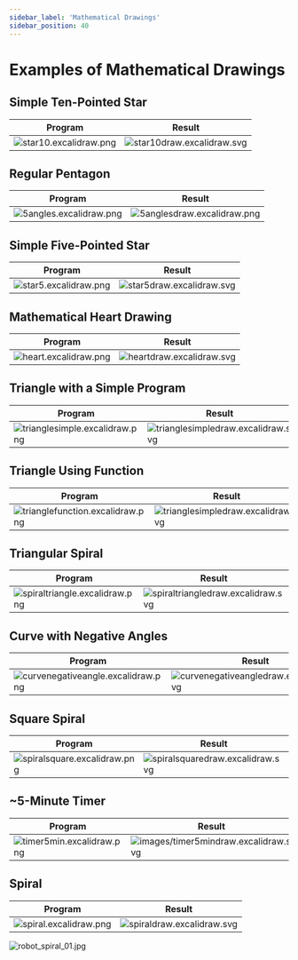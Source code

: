 ```yaml
---
sidebar_label: 'Mathematical Drawings'
sidebar_position: 40
---
```


# Examples of Mathematical Drawings

## Simple Ten-Pointed Star

| Program | Result |
| --- | --- |
| ![star10.excalidraw.png](images/star10.excalidraw.svg) | ![star10draw.excalidraw.svg](images/star10draw.excalidraw.svg) |

## Regular Pentagon

| Program | Result |
| --- | --- |
| ![5angles.excalidraw.png](images/5angles.excalidraw.svg) | ![5anglesdraw.excalidraw.png](images/5anglesdraw.excalidraw.svg) |

## Simple Five-Pointed Star

| Program | Result |
| --- | --- |
| ![star5.excalidraw.png](images/star5.excalidraw.svg) | ![star5draw.excalidraw.svg](images/star5draw.excalidraw.svg) |

## Mathematical Heart Drawing

| Program | Result |
| --- | --- |
| ![heart.excalidraw.png](images/heart.excalidraw.svg) | ![heartdraw.excalidraw.svg](images/heartdraw.excalidraw.svg) |

## Triangle with a Simple Program

| Program | Result |
| --- | --- |
| ![trianglesimple.excalidraw.png](images/trianglesimple.excalidraw.svg) | ![trianglesimpledraw.excalidraw.svg](images/trianglesimpledraw.excalidraw.svg) |

## Triangle Using Function

| Program | Result |
| --- | --- |
| ![trianglefunction.excalidraw.png](images/trianglefunction.excalidraw.svg) | ![trianglesimpledraw.excalidraw.svg](images/trianglesimpledraw.excalidraw.svg) |

## Triangular Spiral

| Program | Result |
| --- | --- |
| ![spiraltriangle.excalidraw.png](images/spiraltriangle.excalidraw.svg) | ![spiraltriangledraw.excalidraw.svg](images/spiraltriangledraw.excalidraw.svg) |

## Curve with Negative Angles

| Program | Result |
| --- | --- |
| ![curvenegativeangle.excalidraw.png](images/curvenegativeangle.excalidraw.svg) | ![curvenegativeangledraw.excalidraw.svg](images/curvenegativeangledraw.excalidraw.svg) |

## Square Spiral

| Program | Result |
| --- | --- |
| ![spiralsquare.excalidraw.png](images/spiralsquare.excalidraw.svg) | ![spiralsquaredraw.excalidraw.svg](images/spiralsquaredraw.excalidraw.svg) |

## ~5-Minute Timer

| Program | Result |
| --- | --- |
| ![timer5min.excalidraw.png](images/timer5min.excalidraw.svg) | ![images/timer5mindraw.excalidraw.svg](images/timer5mindraw.excalidraw.svg) |

## Spiral

| Program | Result |
| --- | --- |
| ![spiral.excalidraw.png](images/spiral.excalidraw.svg) | ![spiraldraw.excalidraw.svg](images/spiraldraw.excalidraw.svg) |

![robot_spiral_01.jpg](images/robot_spiral_01.jpg)
